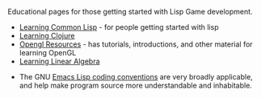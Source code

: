 Educational pages for those getting started with Lisp Game development. 

* [[Learning Common Lisp]] - for people getting started with lisp
* [[Learning Clojure]]
* [[Opengl Resources]] - has tutorials, introductions, and other material for learning OpenGL
* [[Learning Linear Algebra]]

* The GNU [http://www.gnu.org/software/emacs/manual/html_node/elisp/Tips.html#Tips Emacs Lisp coding conventions] are very broadly applicable, and help make program source more understandable and inhabitable.